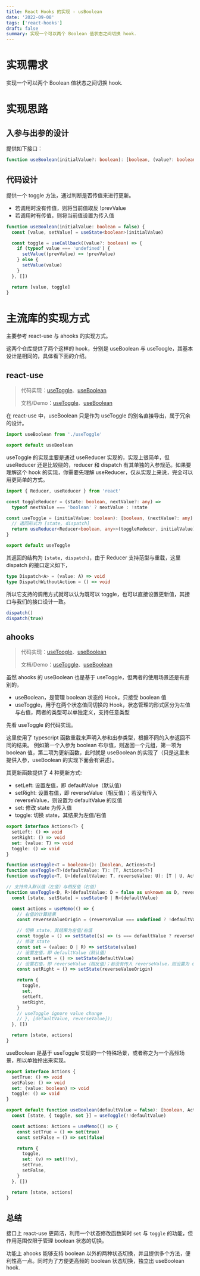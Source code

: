```yaml
---
title: React Hooks 的实现 - usBoolean
date: '2022-09-08'
tags: ['react-hooks']
draft: false
summary: 实现一个可以两个 Boolean 值状态之间切换 hook.
---
```


# 实现需求

实现一个可以两个 Boolean 值状态之间切换 hook.

# 实现思路

## 入参与出参的设计

提供如下接口：

```typescript
function useBoolean(initialValue?: boolean): [boolean, (value?: boolean) => void]
```

## 代码设计

提供一个 toggle 方法，通过判断是否传值来进行更新。

- 若调用时没有传值，则将当前值取反 !prevValue
- 若调用时有传值，则将当前值设置为传入值

```typescript
function useBoolean(initialValue: boolean = false) {
  const [value, setValue] = useState<boolean>(initialValue)

  const toggle = useCallback((value?: boolean) => {
    if (typeof value === 'undefined') {
      setValue((prevValue) => !prevValue)
    } else {
      setValue(value)
    }
  }, [])

  return [value, toggle]
}
```

# 主流库的实现方式

主要参考 react-use 与 ahooks 的实现方式。

这两个仓库提供了两个这样的 hook，分别是 useBoolean 与 useToogle，其基本设计是相同的，具体看下面的介绍。

## react-use

> 代码实现：[useToggle][1-1]、[useBoolean][1-2]
>
> 文档/Demo：[useToggle][1-3]、[useBoolean][1-4]

[1-1]: https://github.com/streamich/react-use/blob/master/src/useToggle.ts
[1-2]: https://github.com/streamich/react-use/blob/master/src/useBoolean.ts
[1-3]: https://streamich.github.io/react-use/?path=/story/state-usetoggle--docs
[1-4]: https://streamich.github.io/react-use/?path=/story/state-useboolean--docs

在 react-use 中，useBoolean 只是作为 useToggle 的别名直接导出，属于冗余的设计。

```typescript
import useBoolean from './useToggle'

export default useBoolean
```

useToggle 的实现主要是通过 useReducer 实现的，实现上很简单，但 useReducer 还是比较绕的，reducer 和 dispatch 有其单独的入参规范。如果要理解这个 hook 的实现，你需要先理解 useReducer，仅从实现上来说，完全可以用更简单的方式。

```typescript
import { Reducer, useReducer } from 'react'

const toggleReducer = (state: boolean, nextValue?: any) =>
  typeof nextValue === 'boolean' ? nextValue : !state

const useToggle = (initialValue: boolean): [boolean, (nextValue?: any) => void] => {
  // 返回形式为 [state, dispatch]
  return useReducer<Reducer<boolean, any>>(toggleReducer, initialValue)
}

export default useToggle
```

其返回的结构为 `[state, dispatch]`，由于 Reducer 支持范型与重载，这里 dispatch 的接口定义如下，

```typescript
type Dispatch<A> = (value: A) => void
type DispatchWithoutAction = () => void
```

所以它支持的调用方式就可以认为既可以 toggle，也可以直接设置更新值，其接口与我们的接口设计一致。

```typescript
dispatch()
dispatch(true)
```

## ahooks

> 代码实现：[useToogle][2-1]、[useBoolean][2-2]
>
> 文档/Demo：[useToggle][2-3]、[useBoolean][2-4]

[2-1]: https://github.com/alibaba/hooks/blob/master/packages/hooks/src/useToggle/index.ts
[2-2]: https://github.com/alibaba/hooks/blob/master/packages/hooks/src/useBoolean/index.ts
[2-3]: https://ahooks.js.org/zh-CN/hooks/use-toggle/
[2-4]: https://ahooks.js.org/zh-CN/hooks/use-boolean

虽然 ahooks 的 useBoolean 也是基于 useToggle，但两者的使用场景还是有差别的，

- useBoolean，是管理 boolean 状态的 Hook，只接受 boolean 值
- useToggle，用于在两个状态值间切换的 Hook，状态管理的形式区分为左值与右值，两者的类型可以单独定义，支持任意类型

先看 useToggle 的代码实现。

这里使用了 typescript 函数重载来声明入参和出参类型，根据不同的入参返回不同的结果。
例如第一个入参为 boolean 布尔值，则返回一个元组，第一项为 boolean 值，第二项为更新函数，此时就是 useBoolean 的实现了（只是这里未提供入参，useBoolean 的实现下面会有讲述）。

其更新函数提供了 4 种更新方式:

- setLeft: 设置左值，即 defaultValue（默认值）
- setRight: 设置右值，即 reverseValue（相反值）；若没有传入 reverseValue，则设置为 defaultValue 的反值
- set: 修改 state 为传入值
- toggle: 切换 state，其结果为左值/右值

```typescript
export interface Actions<T> {
  setLeft: () => void
  setRight: () => void
  set: (value: T) => void
  toggle: () => void
}

function useToggle<T = boolean>(): [boolean, Actions<T>]
function useToggle<T>(defaultValue: T): [T, Actions<T>]
function useToggle<T, U>(defaultValue: T, reverseValue: U): [T | U, Actions<T | U>]
```

```typescript
// 支持传入默认值（左值）与相反值（右值）
function useToggle<D, R>(defaultValue: D = false as unknown as D, reverseValue?: R) {
  const [state, setState] = useState<D | R>(defaultValue)

  const actions = useMemo(() => {
    // 右值的计算结果
    const reverseValueOrigin = (reverseValue === undefined ? !defaultValue : reverseValue) as D | R

    // 切换 state，其结果为左值/右值
    const toggle = () => setState((s) => (s === defaultValue ? reverseValueOrigin : defaultValue))
    // 修改 state
    const set = (value: D | R) => setState(value)
    // 设置左值，即 defaultValue（默认值）
    const setLeft = () => setState(defaultValue)
    // 设置右值，即 reverseValue（相反值）；若没有传入 reverseValue，则设置为 defaultValue 的反值
    const setRight = () => setState(reverseValueOrigin)

    return {
      toggle,
      set,
      setLeft,
      setRight,
    }
    // useToggle ignore value change
    // }, [defaultValue, reverseValue]);
  }, [])

  return [state, actions]
}
```

useBoolean 是基于 useToggle 实现的一个特殊场景，或者称之为一个高频场景，所以单独拎出来实现。

```typescript
export interface Actions {
  setTrue: () => void
  setFalse: () => void
  set: (value: boolean) => void
  toggle: () => void
}
```

```typescript
export default function useBoolean(defaultValue = false): [boolean, Actions] {
  const [state, { toggle, set }] = useToggle(!!defaultValue)

  const actions: Actions = useMemo(() => {
    const setTrue = () => set(true)
    const setFalse = () => set(false)

    return {
      toggle,
      set: (v) => set(!!v),
      setTrue,
      setFalse,
    }
  }, [])

  return [state, actions]
}
```

## 总结

接口上 react-use 更简洁，利用一个状态修改函数同时 `set` 与 `toggle` 的功能，但作用范围仅限于管理 boolean 状态的切换。

功能上 ahooks 能够支持 boolean 以外的两种状态切换，并且提供多个方法，便利性高一点。同时为了方便更高频的 boolean 状态切换，独立出 useBoolean hook.
